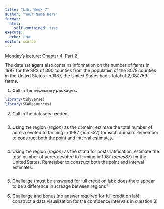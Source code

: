 ```yaml
---
title: "Lab: Week 7"
author: "Your Name Here"
format: 
  html:
    self-contained: true
execute:
  echo: true
editor: source
---
```


Monday's lecture: [Chapter 4: Part 2](https://github.com/samanthaseals/STA4222/blob/master/slides/L06d.qmd)

The data set **agsrs** also contains information on the number of farms in 1987 for the SRS of 300 counties from the population of the 3078 counties in the United States. In 1987, the United States had a total of 2,087,759 farms.

1. Call in the necessary packages:

```r
library(tidyverse)
library(SDAResources)
```

2. Call in the datasets needed,

```r

```

3. Using the region (*region*) as the domain, estimate the total number of acres devoted to farming in 1987 (*acres87*) for each domain. Remember to construct both the point and interval estimates.

```r

```

4. Using the region (*region*) as the strata for poststratification, estimate the total number of acres devoted to farming in 1987 (*acres87*) for the United States. Remember to construct both the point and interval estimates.

```r

```

5. Challenge (must be answered for full credit on lab): does there appear to be a difference in acreage between regions?

6. Challenge and bonus (no answer required for full credit on lab): construct a data visualization for the confidence intervals in question 3.

```r

```





